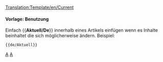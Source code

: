 [[Translation:Template/en/Current]]
<noinclude></noinclude>{{de/Infofenster| type  = notice
| image = Current event.png | alt = Current event
| text  = Dieser Artikel bezieht sich auf ein aktuelles Ereignis. Teile davon beinhalten möglicherweise veraltete Inhalte. Der Artikel sollte mehr berücksichtigt werden wenn das Ereignis noch aktuell ist.
}}<includeonly>{{{1|[[Category:en/Current events]]}}}</includeonly><noinclude>

====Vorlage: Benutzung====
Einfach <nowiki>{{</nowiki>'''Aktuell/De'''<nowiki>}}</nowiki> innerhalb eines Artikels einfügen wenn es Inhalte beinhaltet die sich möglicherweise ändern.
Beispiel:
<pre>{{de/Aktuell}}</pre>
<includeonly>{{de/Aktuell}}</includeonly>

[[Category:de/Vorlagen|A]][[Category:de/Message-Boxen|A]]
</noinclude>